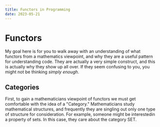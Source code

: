 ---
title: Functors in Programming
date: 2023-05-21
---

# Functors

My goal here is for you to walk away with an understanding of what functors from a mathematics viewpoint, and why they are a useful pattern for understanding code. They are actually a very simple construct, and this is actually why they show up all over. If they seem confusing to you, you might not be thinking *simply enough*.

## Categories 

First, to gain a mathematicians viewpoint of functors we must get comfortable with the idea of a "Category." Mathematicians study mathematical structures, and frequently they are singling out only one type of structure for consideration. For example, someone might be interestedin a property of sets. In this case, they care about the category SET. 


